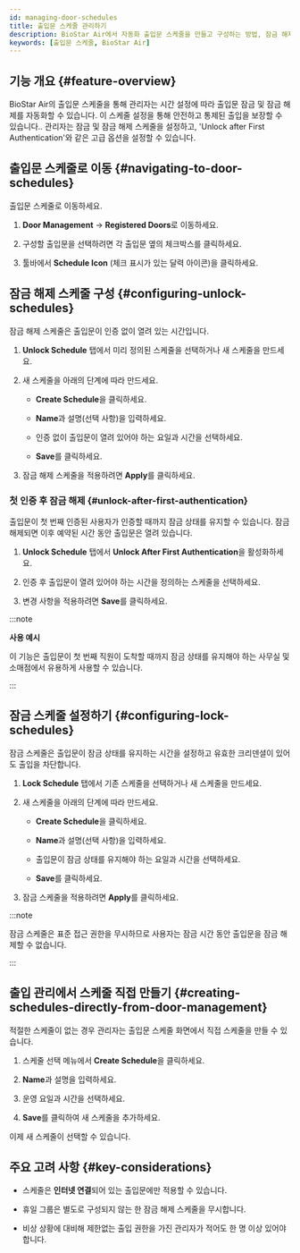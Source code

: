 ```yaml
---
id: managing-door-schedules
title: 출입문 스케줄 관리하기
description: BioStar Air에서 자동화 출입문 스케줄을 만들고 구성하는 방법, 잠금 해제 및 잠금 시간 설정 방법, 인증 기반 출입 통제를 관리하는 방법을 안내합니다.
keywords: [출입문 스케줄, BioStar Air]
---
```



## 기능 개요 {#feature-overview}

BioStar Air의 출입문 스케줄을 통해 관리자는 시간 설정에 따라 출입문 잠금 및 잠금 해제를 자동화할 수 있습니다. 이 스케줄 설정을 통해 안전하고 통제된 출입을 보장할 수 있습니다.. 관리자는 잠금 및 잠금 해제 스케줄을 설정하고, 'Unlock after First Authentication'와 같은 고급 옵션을 설정할 수 있습니다.

<CustomerNote />


## 출입문 스케줄로 이동 {#navigating-to-door-schedules}

출입문 스케줄로 이동하세요.

1. **Door Management** → **Registered Doors**로 이동하세요.

1. 구성할 출입문을 선택하려면 각 출입문 옆의 체크박스를 클릭하세요.

1. 툴바에서 **Schedule Icon** (체크 표시가 있는 달력 아이콘)을 클릭하세요.


## 잠금 해제 스케줄 구성 {#configuring-unlock-schedules}

잠금 해제 스케줄은 출입문이 인증 없이 열려 있는 시간입니다.

1. **Unlock Schedule** 탭에서 미리 정의된 스케줄을 선택하거나 새 스케줄을 만드세요.

1. 새 스케줄을 아래의 단계에 따라 만드세요.

   * **Create Schedule**을 클릭하세요.

   * **Name**과 설명(선택 사항)을 입력하세요.

   * 인증 없이 출입문이 열려 있어야 하는 요일과 시간을 선택하세요.

   * **Save**를 클릭하세요.

1. 잠금 해제 스케줄을 적용하려면 **Apply**를 클릭하세요.

### 첫 인증 후 잠금 해제 {#unlock-after-first-authentication}

출입문이 첫 번째 인증된 사용자가 인증할 때까지 잠금 상태를 유지할 수 있습니다. 잠금 해제되면 이후 예약된 시간 동안 출입문은 열려 있습니다.

1. **Unlock Schedule** 탭에서 **Unlock After First Authentication**을 활성화하세요.

1. 인증 후 출입문이 열려 있어야 하는 시간을 정의하는 스케줄을 선택하세요.

1. 변경 사항을 적용하려면 **Save**를 클릭하세요.

:::note

**사용 예시**

이 기능은 출입문이 첫 번째 직원이 도착할 때까지 잠금 상태를 유지해야 하는 사무실 및 소매점에서 유용하게 사용할 수 있습니다.

:::


## 잠금 스케줄 설정하기 {#configuring-lock-schedules}

잠금 스케줄은 출입문이 잠금 상태를 유지하는 시간을 설정하고 유효한 크리덴셜이 있어도 출입을 차단합니다.

1. **Lock Schedule** 탭에서 기존 스케줄을 선택하거나 새 스케줄을 만드세요.

1. 새 스케줄을 아래의 단계에 따라 만드세요.

   * **Create Schedule**을 클릭하세요.

   * **Name**과 설명(선택 사항)을 입력하세요.

   * 출입문이 잠금 상태를 유지해야 하는 요일과 시간을 선택하세요.

   * **Save**를 클릭하세요.

1. 잠금 스케줄을 적용하려면 **Apply**를 클릭하세요.

:::note

잠금 스케줄은 표준 접근 권한을 무시하므로 사용자는 잠금 시간 동안 출입문을 잠금 해제할 수 없습니다.

:::


## 출입 관리에서 스케줄 직접 만들기 {#creating-schedules-directly-from-door-management}

적절한 스케줄이 없는 경우 관리자는 출입문 스케줄 화면에서 직접 스케줄을 만들 수 있습니다.

1. 스케줄 선택 메뉴에서 **Create Schedule**을 클릭하세요.

1. **Name**과 설명을 입력하세요.

1. 운영 요일과 시간을 선택하세요.

1. **Save**를 클릭하여 새 스케줄을 추가하세요.

이제 새 스케줄이 선택할 수 있습니다.


## 주요 고려 사항 {#key-considerations}

* 스케줄은 **인터넷 연결**되어 있는 출입문에만 적용할 수 있습니다.

* 휴일 그룹은 별도로 구성되지 않는 한 잠금 해제 스케줄을 무시합니다.

* 비상 상황에 대비해 제한없는 출입 권한을 가진 관리자가 적어도 한 명 이상 있어야 합니다.